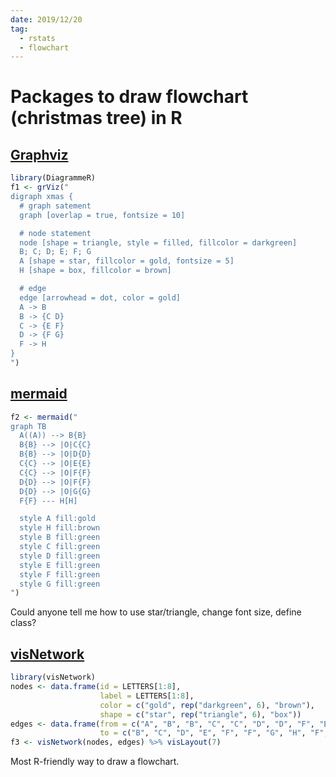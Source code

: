 ```yaml
---
date: 2019/12/20
tag:
  - rstats
  - flowchart
---
```


# Packages to draw flowchart (christmas tree) in R
## [Graphviz](https://rich-iannone.github.io/DiagrammeR/graphviz_and_mermaid.html)
```r
library(DiagrammeR)
f1 <- grViz("
digraph xmas {
  # graph satement
  graph [overlap = true, fontsize = 10]

  # node statement
  node [shape = triangle, style = filled, fillcolor = darkgreen]
  B; C; D; E; F; G
  A [shape = star, fillcolor = gold, fontsize = 5]
  H [shape = box, fillcolor = brown]

  # edge
  edge [arrowhead = dot, color = gold]
  A -> B
  B -> {C D}
  C -> {E F}
  D -> {F G}
  F -> H
}
")

```

<iframeComp ihtml="/widgets/xmas_grViz.html"></iframeComp>

## [mermaid](https://rich-iannone.github.io/DiagrammeR/graphviz_and_mermaid.html)
```r
f2 <- mermaid("
graph TB
  A((A)) --> B{B}
  B{B} --> |O|C{C}
  B{B} --> |O|D{D}
  C{C} --> |O|E{E}
  C{C} --> |O|F{F}
  D{D} --> |O|F{F}
  D{D} --> |O|G{G}
  F{F} --- H[H]

  style A fill:gold
  style H fill:brown
  style B fill:green
  style C fill:green
  style D fill:green
  style E fill:green
  style F fill:green
  style G fill:green
")

```

<iframeComp ihtml="/widgets/xmas_mermaid.html"></iframeComp>

Could anyone tell me how to use star/triangle, change font size, define class?

## [visNetwork](https://datastorm-open.github.io/visNetwork/)
```r
library(visNetwork)
nodes <- data.frame(id = LETTERS[1:8],
                    label = LETTERS[1:8],
                    color = c("gold", rep("darkgreen", 6), "brown"),
                    shape = c("star", rep("triangle", 6), "box"))
edges <- data.frame(from = c("A", "B", "B", "C", "C", "D", "D", "F", "E", "G"),
                    to = c("B", "C", "D", "E", "F", "F", "G", "H", "F", "F"))
f3 <- visNetwork(nodes, edges) %>% visLayout(7)

```

<iframeComp ihtml="/widgets/xmas_vis.html"></iframeComp>

Most R-friendly way to draw a flowchart.

